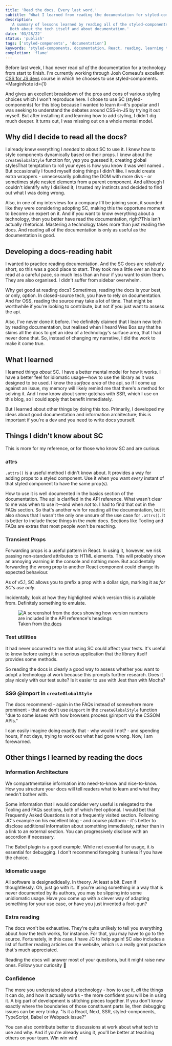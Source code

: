 ```yaml
---
title: 'Read the docs. Every last word.'
subtitle: 'What I learned from reading the documentation for styled-components'
description:
  'A summary of lessons learned by reading all of the styled-components documentation.
  Both about the tech itself and about documentation.'
date: '03/28/22'
status: 'publish'
tags: ['styled-components', 'documentation']
keywords: 'styled-components, documentation, React, reading, learning to code'
completion: 'flame'
---
```


<Dropcap>Before</Dropcap> last week, I had never read <em>all of</em> the documentation for
a technology from start to finish. I'm currently working through Josh Comeau's excellent [CSS
for JS devs](https://css-for-js.dev/) course in which he chooses to use styled-components.<MarginNote
  id={1}
>
  And gives an excellent breakdown of the pros and cons of various styling choices which I
  won't reproduce here.
</MarginNote>I chose to use SC (styled-components) for this blog because I wanted to learn
it—it's popular and I was seeking to understand the debates around CSS-in-JS by trying it
out myself. But after installing it and learning how to add styling, I didn't dig much
deeper. It turns out, I was missing out on a whole mental model.

## Why did I decide to read all the docs?

I already knew everything I _needed_ to about SC to use it. I knew how to style components
dynamically based on their props. I knew about the `createGlobalStyle` function for, yep
you guessed it, creating global styles<MarginNote id={2}>That temptation to roll your eyes
is how you know it was well named.</MarginNote>. But occasionally I found myself doing
things I didn't like. I would create extra wrappers - unnecessarily polluting the DOM with
more divs - or sometimes style nested elements from a parent component. And although I
couldn't identify why I disliked it, I trusted my instincts and decided to find out what I
was doing wrong.

Also, in one of my interviews for a company I'll be joining soon, it sounded like they
were considering adopting SC, making this the opportune moment to become an expert on it.
And if you want to know everything about a technology, then you better have read the
documentation, right?<MarginNote id={3}>This isn't actually rhetorical. Mastering a
technology takes more than just reading the docs. And reading all of the documentation is
only as useful as the documentation is good.</MarginNote>

## Developing a docs-reading habit

I wanted to practice reading documentation. And the SC docs are relatively short, so this
was a good place to start. They took me a little over an hour to read at a careful pace,
so much less than an hour if you want to skim them. They are also organised. I didn't
suffer from sidebar overwhelm.

Why get good at reading docs? Sometimes, reading the docs is your best, or only, option.
In closed-source tech, you have to rely on documentation. And for OSS, reading the source
may take a lot of time. That might be worthwhile if you're looking to contribute, but not
if you just want to assess the api.

Also, I've never done it before. I've definitely claimed that I learn new tech by reading
documentation, but realised when I heard Wes Bos say that he skims all the docs to get an
idea of a technology's surface area, that I had never done that. So, instead of changing
my narrative, I did the work to make it come true.

## What I learned

I learned things _about_ SC. I have a better mental model for how it works. I have a
better feel for idiomatic usage—how to use the library as it was designed to be used. I
know the _surface area_ of the api, so if I come up against an issue, my memory will
likely remind me that there's a method for solving it. And I now know about some gotchas
with SSR, which I use on this blog, so I could apply that benefit immediately.

But I learned about other things by doing this too. Primarily, I developed my ideas about
good documentation and information architecture; this is important if you're a dev and you
need to write docs yourself.

## Things I didn't know about SC

This is more for my reference, or for those who know SC and are curious.

### attrs

`.attrs()` is a useful method I didn't know about. It provides a way for adding props to a
styled component. Use it when you want _every_ instant of that styled component to have
the same prop(s).

How to use it is well documented in the basics section of the documentation. The api is
clarified in the API reference. What wasn't clear to me was when to use it—and when _not_
to. I had to find that out in the FAQs section. So that's another win for reading all the
documentation, but it also shows that I wasn't the only one unsure of the use case for
`.attrs()`. It is better to include these things in the _main_ docs. Sections like Tooling
and FAQs are extras that most people won't be reaching.

### Transient Props

Forwarding props is a useful pattern in React. In using it, however, we risk passing
non-standard attributes to HTML elements. This will probably show an annoying warning in
the console and nothing more. But accidentally forwarding the wrong prop to another React
component could change its expected behaviour.

As of v5.1, SC allows you to prefix a prop with a dollar sign, marking it as _for SC's use
only_.

Incidentally, look at how they highlighted which version this is available from.
Definitely something to emulate.

<figure>
  <img
    src="/images/styled-components-version.png"
    alt="A screenshot from the docs showing how version numbers are included in the API reference's headings"
  />
  <figcaption style={{ textAlign: 'center', fontSize: '1.1rem' }}>
    Taken from <a href="https://styled-components.com/docs/api">the docs</a>
  </figcaption>
</figure>

### Test utilities

It had never occurred to me that using SC could affect your tests. It's useful to know
before using it in a serious application that the library itself provides some methods.

So reading the docs is clearly a good way to assess whether you want to adopt a technology
at work because this prompts further research. Does it play nicely with our test suite? Is
it easier to use with Jest than with Mocha?

### SSG @import in `createGlobalStyle`

The docs recommend - again in the FAQs instead of somewhere more prominent - that we don't
use `@import` in the `createGlobalStyle` function "due to some issues with how browsers
process @import via the CSSOM APIs."

I can easily imagine doing exactly that - why would I not? - and spending hours, if not
days, trying to work out what had gone wrong. Now, I am forewarned.

## Other things I learned by reading the docs

### Information Architecture

We compartmentalise information into need-to-know and nice-to-know. How you structure your
docs will tell readers what to learn and what they needn't bother with.

Some information that I would consider very useful is relegated to the Tooling and FAQs
sections, both of which feel optional. I would bet that Frequently Asked Questions is not
a frequently visited section. Following JC's example on his excellent blog - and course
platform - it's better to disclose additional information about something immediately,
rather than in a link to an external section. You can progressively disclose with an
accordion if necessary.

The Babel plugin is a good example. While not essential for usage, it _is_ essential for
debugging. I don't recommend foregoing it unless if you have the choice.

### Idiomatic usage

All software is designed<MarginNote id={4}>Ideally. In theory. At least a bit. Even if
thoughtlessly. Oh, just go with it.</MarginNote>. If you're using something in a way that
is never documented by its authors, you may be slipping into some unidiomatic usage. Have
you come up with a clever way of adapting something for your use case, or have you just
invented a foot-gun?

### Extra reading

The docs won't be exhaustive. They're quite unlikely to tell you everything about _how_
the tech works, for instance. For that, you may have to go to the source. Fortunately, in
this case, I have JC to help again! SC also includes a list of further reading articles on
the website, which is a really great practice that's much appreciated.

Reading the docs will answer most of your questions, but it might raise new ones. Follow
your curiosity 🌈

### Confidence

The more you understand about a technology - how to use it, _all_ the things it can do,
and how it actually works - the more confident you will be in using it. A big part of
development is stitching pieces together. If you don't know exactly where the boundaries
of those constituent parts lie, then debugging issues can be very tricky. "Is it a React,
Next, SSR, styled-components, TypeScript, Babel or Webpack issue?"

You can also contribute better to discussions at work about what tech to use and why. And
if you're already using it, you'll be better at teaching others on your team. Win win win!
